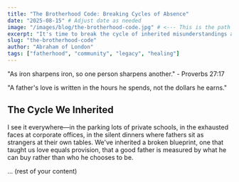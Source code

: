 ```yaml
---
title: "The Brotherhood Code: Breaking Cycles of Absence"
date: "2025-08-15" # Adjust date as needed
image: "/images/blog/the-brotherhood-code.jpg" # <--- This is the path you would use
excerpt: "It's time to break the cycle of inherited misunderstandings about fatherhood."
slug: "the-brotherhood-code"
author: "Abraham of London"
tags: ["fatherhood", "community", "legacy", "healing"]
---
```


"As iron sharpens iron, so one person sharpens another." - Proverbs 27:17

"A father's love is written in the hours he spends, not the dollars he earns."

## The Cycle We Inherited

I see it everywhere—in the parking lots of private schools, in the exhausted faces at corporate offices, in the silent dinners where fathers sit as strangers at their own tables. We've inherited a broken blueprint, one that taught us love equals provision, that a good father is measured by what he can buy rather than who he chooses to be.

... (rest of your content)